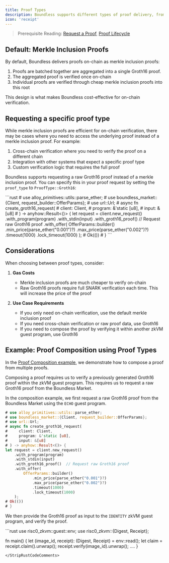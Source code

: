 ```yaml
---
title: Proof Types
description: Boundless supports different types of proof delivery, from efficient merkle inclusion proofs to raw Groth16 proofs for cross-chain verification.
icon: 'receipt'
---
```




> Prerequisite Reading: [Request a Proof](/developers/tutorials/request), [Proof Lifecycle](/developers/proof-lifecycle)

## Default: Merkle Inclusion Proofs

By default, Boundless delivers proofs on-chain as merkle inclusion proofs:

1. Proofs are batched together are aggregated into a single Groth16 proof.
2. The aggregated proof is verified once on-chain
3. Individual proofs are verified through cheap merkle inclusion proofs into this root

This design is what makes Boundless cost-effective for on-chain verification.

## Requesting a specific proof type

While merkle inclusion proofs are efficient for on-chain verification, there may be cases where you need to access the underlying proof instead of a merkle inclusion proof. For example:

1. Cross-chain verification where you need to verify the proof on a different chain
2. Integration with other systems that expect a specific proof type
3. Custom verification logic that requires the full proof

Boundless supports requesting a raw Groth16 proof instead of a merkle inclusion proof. You can specify this in your proof request by setting the `proof_type` to `ProofType::Groth16`:

<StripRustCodeComments>
```rust
# use alloy_primitives::utils::parse_ether;
# use boundless_market::{Client, request_builder::OfferParams};
# use url::Url;
# async fn create_groth16_request(
#     client: Client,
#     program: &'static [u8],
#     input: &[u8]
# ) -> anyhow::Result<()> {
let request = client.new_request()
    .with_program(program)
    .with_stdin(input)
    .with_groth16_proof()  // Request raw Groth16 proof
    .with_offer(
        OfferParams::builder()
            .min_price(parse_ether("0.001")?)
            .max_price(parse_ether("0.002")?)
            .timeout(1000)
            .lock_timeout(1000)
    );
# Ok(())
# }
```
</StripRustCodeComments>

## Considerations

When choosing between proof types, consider:

1. **Gas Costs**
   - Merkle inclusion proofs are much cheaper to verify on-chain
   - Raw Groth16 proofs require full SNARK verification each time. This will increase the price of the proof

2. **Use Case Requirements**
   - If you only need on-chain verification, use the default merkle inclusion proof
   - If you need cross-chain verification or raw proof data, use Groth16
   - If you need to compose the proof by verifying it within another zkVM guest program, use Groth16

## Example: Proof Composition using Proof Types

In the [Proof Composition example](https://github.com/boundless-xyz/boundless/tree/main/examples/proof-composition), we demonstrate how to compose a proof from multiple proofs.

Composing a proof requires us to verify a previously generated Groth16 proof within the zkVM guest program. This requires us to request a raw Groth16 proof from the Boundless Market.


In the composition example, we first request a raw Groth16 proof from the Boundless Market using the `ECHO` guest program.
<StripRustCodeComments>
```rust
# use alloy_primitives::utils::parse_ether;
# use boundless_market::{Client, request_builder::OfferParams};
# use url::Url;
# async fn create_groth16_request(
#     client: Client,
#     program: &'static [u8],
#     input: &[u8]
# ) -> anyhow::Result<()> {
let request = client.new_request()
    .with_program(program)
    .with_stdin(input)
    .with_groth16_proof()  // Request raw Groth16 proof
    .with_offer(
        OfferParams::builder()
            .min_price(parse_ether("0.001")?)
            .max_price(parse_ether("0.002")?)
            .timeout(1000)
            .lock_timeout(1000)
    );
# Ok(())
# }
```
</StripRustCodeComments>

We then provide the Groth16 proof as input to the `IDENTITY` zkVM guest program, and verify the proof.

<StripRustCodeComments>
```rust
use risc0_zkvm::guest::env;
use risc0_zkvm::{Digest, Receipt};

fn main() {
    let (image_id, receipt): (Digest, Receipt) = env::read();
    let claim = receipt.claim().unwrap();
    receipt.verify(image_id).unwrap();
    ....
}
```
</StripRustCodeComments>
